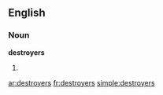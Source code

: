==English==

===Noun===
'''destroyers'''

# {{plural of|[[destroyer]]}}

[[ar:destroyers]]
[[fr:destroyers]]
[[simple:destroyers]]